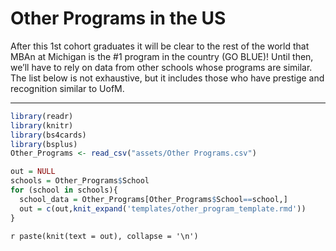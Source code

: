 # Other Programs in the US {-#other-programs-in-the-us}

After this 1st cohort graduates it will be clear to the rest of the world that MBAn at Michigan is the #1 program in the country (GO BLUE)! Until then, we'll have to rely on data from other schools whose programs are similar.  The list below is not exhaustive, but it includes those who have prestige and recognition similar to UofM.  


***

```r
library(readr)
library(knitr)
library(bs4cards)
library(bsplus)
Other_Programs <- read_csv("assets/Other Programs.csv")
```


```r
out = NULL
schools = Other_Programs$School
for (school in schools){
  school_data = Other_Programs[Other_Programs$School==school,]
  out = c(out,knit_expand('templates/other_program_template.rmd'))
}
```
`r paste(knit(text = out), collapse = '\n')`

